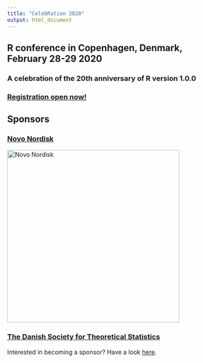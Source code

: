 ```yaml
---
title: "CelebRation 2020"
output: html_document
---
```



<h2>R conference in Copenhagen, Denmark, February 28-29 2020</h2>
<h3>A celebration of the 20th anniversary of R version 1.0.0</h3>
<h3><a href="registration.html">Registration open now!</a></h3>


## Sponsors

<a href="https://www.novonordisk.com/"> <h3>Novo Nordisk</h3></a>

<img src="./pics/novologo.png" alt="Novo Nordisk" style="width:400px">


<a href = "https://www.dsts.dk"> <h3>The Danish Society for Theoretical Statistics</h3></a>


Interested in becoming a sponsor? Have a look <a href="sposnorship.html">here</a>.